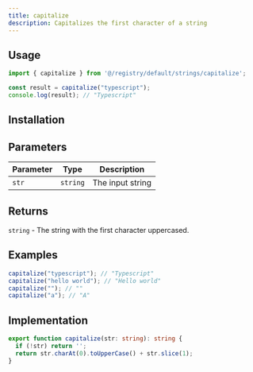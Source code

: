 ```yaml
---
title: capitalize
description: Capitalizes the first character of a string
---
```


## Usage

```typescript
import { capitalize } from '@/registry/default/strings/capitalize';

const result = capitalize("typescript");
console.log(result); // "Typescript"
```

## Installation

<InstallTabs component="capitalize" />

## Parameters

| Parameter | Type     | Description      |
|-----------|----------|------------------|
| `str`     | `string` | The input string |

## Returns

`string` - The string with the first character uppercased.

## Examples

```typescript
capitalize("typescript"); // "Typescript"
capitalize("hello world"); // "Hello world"
capitalize(""); // ""
capitalize("a"); // "A"
```

## Implementation

```typescript
export function capitalize(str: string): string {
  if (!str) return '';
  return str.charAt(0).toUpperCase() + str.slice(1);
}
```

